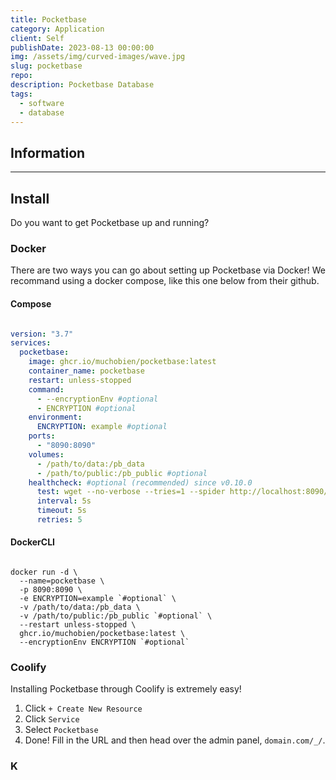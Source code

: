 ```yaml
---
title: Pocketbase
category: Application
client: Self
publishDate: 2023-08-13 00:00:00
img: /assets/img/curved-images/wave.jpg
slug: pocketbase
repo:
description: Pocketbase Database
tags:
  - software
  - database
---
```


## Information


---

## Install

Do you want to get Pocketbase up and running?

### Docker

There are two ways you can go about setting up Pocketbase via Docker!
We recommand using a docker compose, like this one below from their github.

#### Compose

```yaml

version: "3.7"
services:
  pocketbase:
    image: ghcr.io/muchobien/pocketbase:latest
    container_name: pocketbase
    restart: unless-stopped
    command:
      - --encryptionEnv #optional
      - ENCRYPTION #optional
    environment:
      ENCRYPTION: example #optional
    ports:
      - "8090:8090"
    volumes:
      - /path/to/data:/pb_data
      - /path/to/public:/pb_public #optional
    healthcheck: #optional (recommended) since v0.10.0
      test: wget --no-verbose --tries=1 --spider http://localhost:8090/api/health || exit 1
      interval: 5s
      timeout: 5s
      retries: 5

```

#### DockerCLI

```shell

docker run -d \
  --name=pocketbase \
  -p 8090:8090 \
  -e ENCRYPTION=example `#optional` \
  -v /path/to/data:/pb_data \
  -v /path/to/public:/pb_public `#optional` \
  --restart unless-stopped \
  ghcr.io/muchobien/pocketbase:latest \
  --encryptionEnv ENCRYPTION `#optional`

```

### Coolify

Installing Pocketbase through Coolify is extremely easy!

1. Click `+ Create New Resource`
2. Click `Service`
3. Select `Pocketbase`
4. Done! Fill in the URL and then head over the admin panel, `domain.com/_/`.

### K